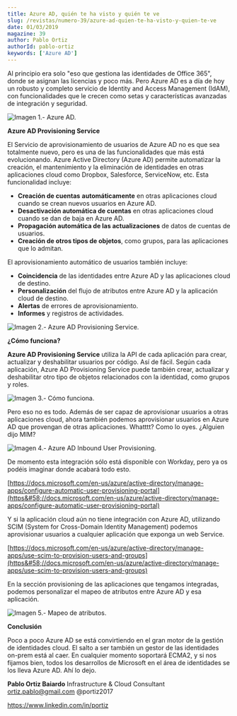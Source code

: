 ```yaml
---
title: Azure AD, quién te ha visto y quién te ve
slug: /revistas/numero-39/azure-ad-quien-te-ha-visto-y-quien-te-ve
date: 01/03/2019
magazine: 39
author: Pablo Ortiz
authorId: pablo-ortiz
keywords: ['Azure AD']
---
```



<ArticleHeader frontmatter={props.pageContext.frontmatter} />



​Al principio era solo "eso que gestiona las identidades de Office 365", donde se asignan las licencias y poco más. Pero Azure AD es a día de hoy un robusto y completo servicio de Identity and Access Management (IdAM), con funcionalidades que le crecen como setas y características avanzadas de integración y seguridad.

![Imagen 1.- Azure AD.](../../../images/numero39/azure-ad-quien-te-ha-visto-y-quien-te-ve/image1.png)

**Azure AD Provisioning Service**

El Servicio de aprovisionamiento de usuarios de Azure AD no es que sea totalmente nuevo, pero es una de las funcionalidades que más está evolucionando. Azure Active Directory (Azure AD) permite automatizar la creación, el mantenimiento y la eliminación de identidades en otras aplicaciones cloud como Dropbox, Salesforce, ServiceNow, etc. Esta funcionalidad incluye:

- **Creación de cuentas** **automáticamente** en otras aplicaciones cloud cuando se crean nuevos usuarios en Azure AD.
- **Desactivación automática de cuentas** en otras aplicaciones cloud cuando se dan de baja en Azure AD.
- **Propagación automática de las actualizaciones** de datos de cuentas de usuarios.
- **Creación de otros tipos de objetos**, como grupos, para las aplicaciones que lo admitan.


El aprovisionamiento automático de usuarios también incluye:

- **Coincidencia** de las identidades entre Azure AD y las aplicaciones cloud de destino.
- **Personalización** del flujo de atributos entre Azure AD y la aplicación cloud de destino.
- **Alertas** de errores de aprovisionamiento.
- **Informes** y registros de actividades.


![Imagen 2.- Azure AD Provisioning Service.](../../../images/numero39/azure-ad-quien-te-ha-visto-y-quien-te-ve/image2.png)

**¿Cómo funciona?**

**Azure AD Provisioning Service** utiliza la API de cada aplicación para crear, actualizar y deshabilitar usuarios por código. Así de fácil. Según cada aplicación, Azure AD Provisioning Service puede también crear, actualizar y deshabilitar otro tipo de objetos relacionados con la identidad, como grupos y roles.

![Imagen 3.- Cómo funciona.](../../../images/numero39/azure-ad-quien-te-ha-visto-y-quien-te-ve/image3.png)

Pero eso no es todo. Además de ser capaz de aprovisionar usuarios a otras aplicaciones cloud, ahora también podemos aprovisionar usuarios en Azure AD que provengan de otras aplicaciones. Whatttt? Como lo oyes. ¿Alguien dijo MIM?

![Imagen 4.- Azure AD Inbound User Provisioning.](../../../images/numero39/azure-ad-quien-te-ha-visto-y-quien-te-ve/image4.png)

De momento esta integración sólo está disponible con Workday, pero ya os podéis imaginar donde acabará todo esto.

[https://docs.microsoft.com/en-us/azure/active-directory/manage-apps/configure-automatic-user-provisioning-portal](https&#58;//docs.microsoft.com/en-us/azure/active-directory/manage-apps/configure-automatic-user-provisioning-portal)

Y si la aplicación cloud aún no tiene integración con Azure AD, utilizando SCIM (System for Cross-Domain Identity Management) podemos aprovisionar usuarios a cualquier aplicación que exponga un web Service.

[https://docs.microsoft.com/en-us/azure/active-directory/manage-apps/use-scim-to-provision-users-and-groups](https&#58;//docs.microsoft.com/en-us/azure/active-directory/manage-apps/use-scim-to-provision-users-and-groups)

En la sección provisioning de las aplicaciones que tengamos integradas, podemos personalizar el mapeo de atributos entre Azure AD y esa aplicación.

![Imagen 5.- Mapeo de atributos.](../../../images/numero39/azure-ad-quien-te-ha-visto-y-quien-te-ve/image5.png)

**Conclusión**

Poco a poco Azure AD se está convirtiendo en el gran motor de la gestión de identidades cloud. El salto a ser también un gestor de las identidades on-prem está al caer. En cualquier momento soportará ECMA2, y si nos fijamos bien, todos los desarrollos de Microsoft en el área de identidades se los lleva Azure AD. Ahí lo dejo.



**Pablo Ortiz Baiardo**
 Infrastructure & Cloud Consultant
 [ortiz.pablo@gmail.com](mailto&#58;ortiz.pablo@gmail.com) 
@portiz2017

https://www.linkedin.com/in/portiz

